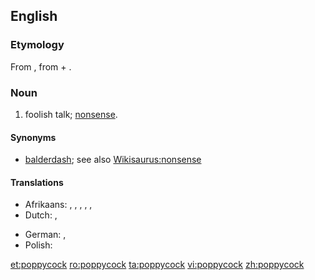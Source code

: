 ==English==

===Etymology===
From {{etyl|nl|en}} {{term|pappekak|lang=nl}}, from {{term|pap||soft|lang=nl}} + {{term|kak||excrement|lang=nl}}.

===Noun===
{{en-noun|-}}

# {{colloquial}} foolish talk; [[nonsense]].

====Synonyms====
* [[balderdash]]; see also [[Wikisaurus:nonsense]]

====Translations====
{{trans-top|nonsense}}
* Afrikaans: {{t-|af|pappekak}}, {{t-|af|nonsens}}, {{t-|af|onsin}}, {{t-|af|snert}}, {{t-|af|twak}}, {{t-|af|stront}}
* Dutch: {{t+|nl|onzin}}, {{t+|nl|nonsens}}
{{trans-mid}}
* German: {{t+|de|Quatsch|m}}, {{t-|de|Dünnschiß|m}}
* Polish: {{t-|pl|bzdury|f-p}}
{{trans-bottom}}

[[et:poppycock]]
[[ro:poppycock]]
[[ta:poppycock]]
[[vi:poppycock]]
[[zh:poppycock]]